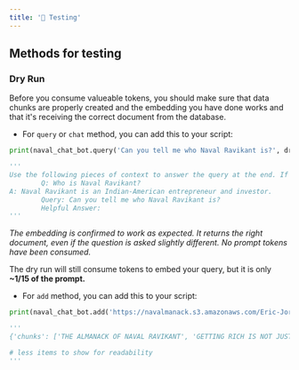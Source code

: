 ```yaml
---
title: '🧪 Testing'
---
```


## Methods for testing

### Dry Run

Before you consume valueable tokens, you should make sure that data chunks are properly created and the embedding you have done works and that it's receiving the correct document from the database.

- For `query` or `chat` method, you can add this to your script:

```python
print(naval_chat_bot.query('Can you tell me who Naval Ravikant is?', dry_run=True))

'''
Use the following pieces of context to answer the query at the end. If you don't know the answer, just say that you don't know, don't try to make up an answer.
        Q: Who is Naval Ravikant?
A: Naval Ravikant is an Indian-American entrepreneur and investor.
        Query: Can you tell me who Naval Ravikant is?
        Helpful Answer:
'''
```

_The embedding is confirmed to work as expected. It returns the right document, even if the question is asked slightly different. No prompt tokens have been consumed._

The dry run will still consume tokens to embed your query, but it is only **~1/15 of the prompt.**


- For `add` method, you can add this to your script:

```python
print(naval_chat_bot.add('https://navalmanack.s3.amazonaws.com/Eric-Jorgenson_The-Almanack-of-Naval-Ravikant_Final.pdf', dry_run=True))

'''
{'chunks': ['THE ALMANACK OF NAVAL RAVIKANT', 'GETTING RICH IS NOT JUST ABOUT LUCK;', 'HAPPINESS IS NOT JUST A TRAIT WE ARE'], 'metadata': [{'source': 'C:\\Users\\Dev\\AppData\\Local\\Temp\\tmp3g5mjoiz\\tmp.pdf', 'page': 0, 'url': 'https://navalmanack.s3.amazonaws.com/Eric-Jorgenson_The-Almanack-of-Naval-Ravikant_Final.pdf', 'data_type': 'pdf_file'}, {'source': 'C:\\Users\\Dev\\AppData\\Local\\Temp\\tmp3g5mjoiz\\tmp.pdf', 'page': 2, 'url': 'https://navalmanack.s3.amazonaws.com/Eric-Jorgenson_The-Almanack-of-Naval-Ravikant_Final.pdf', 'data_type': 'pdf_file'}, {'source': 'C:\\Users\\Dev\\AppData\\Local\\Temp\\tmp3g5mjoiz\\tmp.pdf', 'page': 2, 'url': 'https://navalmanack.s3.amazonaws.com/Eric-Jorgenson_The-Almanack-of-Naval-Ravikant_Final.pdf', 'data_type': 'pdf_file'}], 'count': 7358, 'type': <DataType.PDF_FILE: 'pdf_file'>}

# less items to show for readability
'''
```